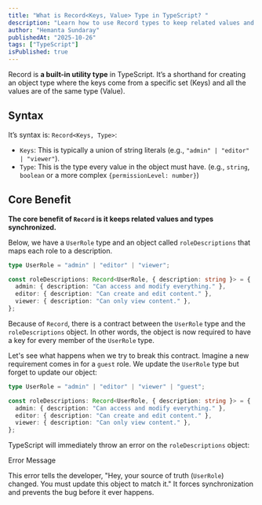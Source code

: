 ```yaml
---
title: "What is Record<Keys, Value> Type in TypeScript? "
description: "Learn how to use Record types to keep related values and types synchronized."
author: "Hemanta Sundaray"
publishedAt: "2025-10-26"
tags: ["TypeScript"]
isPublished: true
---
```


Record is **a built-in utility type** in TypeScript. It’s a shorthand for creating an object type where the keys come from a specific set (Keys) and all the values are of the same type (Value).

## Syntax

It’s syntax is: `Record<Keys, Type>`:

- `Keys`: This is typically a union of string literals (e.g., `"admin" | "editor" | "viewer"`).
- `Type`: This is the type every value in the object must have. (e.g., `string`, `boolean` or a more complex `{permissionLevel: number}`)

## Core Benefit

**The core benefit of `Record` is it keeps related values and types synchronized.**

Below, we have a `UserRole` type and an object called `roleDescriptions` that maps each role to a description.

```ts title="TypeScript"
type UserRole = "admin" | "editor" | "viewer";

const roleDescriptions: Record<UserRole, { description: string }> = {
  admin: { description: "Can access and modify everything." },
  editor: { description: "Can create and edit content." },
  viewer: { description: "Can only view content." },
};
```

Because of `Record`, there is a contract between the `UserRole` type and the `roleDescriptions` object. In other words, the object is now required to have a key for every member of the `UserRole` type.

Let's see what happens when we try to break this contract. Imagine a new requirement comes in for a `guest` role. We update the `UserRole` type but forget to update our object:

```ts title="TypeScript" {/guest/}
type UserRole = "admin" | "editor" | "viewer" | "guest";

const roleDescriptions: Record<UserRole, { description: string }> = {
  admin: { description: "Can access and modify everything." },
  editor: { description: "Can create and edit content." },
  viewer: { description: "Can only view content." },
};
```

TypeScript will immediately throw an error on the `roleDescriptions` object:

Error Message

This error tells the developer, "Hey, your source of truth (`UserRole`) changed. You must update this object to match it." It forces synchronization and prevents the bug before it ever happens.
